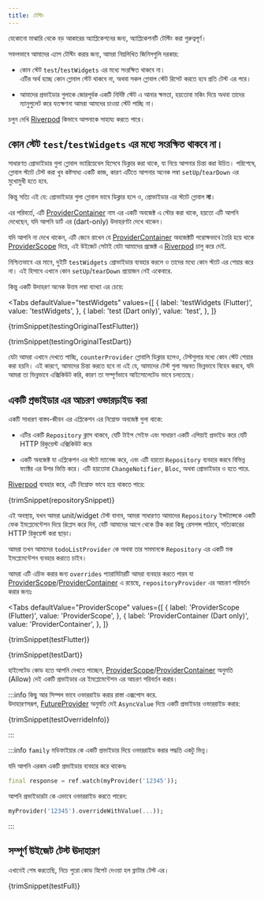 ```yaml
---
title: টেস্টিং
---
```




যেকোনো মাঝারি থেকে বড় আকারের অ্যাপ্লিকেশনের জন্য, অ্যাপ্লিকেশনটি টেস্টিং করা গুরুত্বপূর্ণ।

সফলভাবে আমাদের এ্যাপ টেস্টিং করার জন্য, আমরা নিম্নলিখিত জিনিসগুলি দরকার:

- কোন স্টেট `test`/`testWidgets` এর মধ্যে সংরক্ষিত থাকবে না।  
  এটির অর্থ হচ্ছে কোন গ্লোবাল স্টেট থাকবে না, অথবা সকল গ্লোবাল স্টেট রিসেট করতে হবে প্রতি টেস্ট এর পরে।

- আমাদের প্রভাইডার গুলাকে জোরপূর্বক একটি নির্দিষ্ট স্টেট এ আনার ক্ষমতা, হয়তোবা মকিং দিয়ে অথবা তাদের ম্যানুপুলেট করে যতক্ষণনা আমরা আমদের চাওয়া স্টেট পাচ্ছি না।

চলুন দেখি [Riverpod] কিভাবে আপনাকে সাহায্য করতে পারে।

## কোন স্টেট `test`/`testWidgets` এর মধ্যে সংরক্ষিত থাকবে না।

সাধারণত প্রোভাইডার গুলা গ্লোবাল ভ্যারিয়েবেল হিসেবে ডিক্লার করা থাকে, যা নিয়ে আপনার চিন্তা করা উচিত।
পরিশেষে, গ্লোবাল স্ট্যাট টেস্ট করা খুব কষ্টসাধ্য একটি কাজ, কারণ এটিতে আপনার অনেক লম্বা `setUp`/`tearDown` এর মুখোমুখী হতে হবে.

কিন্তু সত্যি এই যে: প্রোভাইডার গুলা গ্লোবাল ভাবে ডিক্লার হলে ও, প্রোভাইডার এর স্ট্যাট গ্লোবাল **না**।

এর পরিবর্তে, এটি [ProviderContainer] নাম এর একটি অবজেক্ট এ স্টোর করা থাকে, হয়তো এটি আপনি দেখেছেন, যদি আপনি ডার্ট এর (dart-only) উদাহরণটা দেখে থাকেন। 

যদি আপনি না দেখে থাকেন, এটি জেনে রাখেন যে [ProviderContainer] অবজেক্টটি পরোক্ষভাবে তৈরি হয়ে থাকে [ProviderScope] দিয়ে, এই উইজেট সেটাই যেটা আমাদের প্রজেক্ট এ [Riverpod] চালু করে দেই.

নিশ্চিতভাবে এর মানে, দুইটি `testWidgets` প্রোভাইডার ব্যবহার করলে ও তাদের মধ্যে কোন স্ট্যাট এর শেয়ার করে না।
এই হিসাবে এখানে কোন `setUp`/`tearDown` প্রয়োজন নেই একেবারে.

কিন্তু একটি উদাহরণ অনেক উত্তম লম্বা ব্যাখ্যা এর চেয়ে:

<Tabs
  defaultValue="testWidgets"
  values={[
    { label: 'testWidgets (Flutter)', value: 'testWidgets', },
    { label: 'test (Dart only)', value: 'test', },
  ]}
>
<TabItem value="testWidgets">

<CodeBlock>{trimSnippet(testingOriginalTestFlutter)}</CodeBlock>

</TabItem>
<TabItem value="test">

<CodeBlock>{trimSnippet(testingOriginalTestDart)}</CodeBlock>

</TabItem>
</Tabs>

যেটা আমরা এখানে দেখতে পাচ্ছি, `counterProvider` গ্লোবালি ডিক্লার হলেও, টেস্টগুলার মধ্যে কোন স্টেট শেয়ার করা হয়নি। এই কারণে, আমাদের চিন্তা করতে হবে না এই যে, আমাদের টেস্ট গুলা সম্ভবত ভিন্নভাবে বিহেব করবে, যদি আমরা তা ভিন্নভাবে এক্সিকিউট করি, কারণ তা সম্পূর্ণভাবে আইসোলেটেড ভাবে চলতেছে।

## একটি প্রভাইডার এর আচরণ ওভারড়াইড করা

একটি সাধারণ বাস্তব-জীবন এর এপ্লিকেশন এর নিম্নোক্ত অবজেক্ট গুলা থাকে:

- এটির একটি `Repository` ক্লাস থাকবে, যেটি টাইপ সেইফ এবং সাধারণ একটি এপিয়াই প্রভাইড করে যেটি HTTP রিকুয়েস্ট এক্সিকিউট করে

- একটি অবজেক্ট যা এপ্লিকেশন এর স্ট্যট ম্যানেজ করে, এবং এটি হয়তো `Repository` ব্যবহার করবে বিভিন্ন ফ্যাক্টর এর উপর ভিত্তি করে। এটি হয়তোবা `ChangeNotifier`, `Bloc`, অথবা প্রোভাইডার ও হতে পারে.

[Riverpod] ব্যবহার করে, এটি নিম্নোক্ত ভাবে হয়ে থাকতে পারে:

<CodeBlock>{trimSnippet(repositorySnippet)}</CodeBlock>

এই অবস্থায়, যখন আমরা unit/widget টেস্ট বানাব, আমরা সাধারণত আমাদের  `Repository` ইন্সট্যান্সকে একটি ফেক ইমপ্লেমেন্টেশন দিয়ে রিপ্লেস করে দিব, যেটি আমাদের আগে থেকে ঠিক করা কিছু রেসপন্স পাঠাবে, সত্যিকারের HTTP রিকুয়েস্ট করা ছাড়া।

আমরা তখন আমাদের `todoListProvider` কে অথবা তার সমমানকে `Repository` এর একটি মক ইমপ্লেমেন্টেশন ব্যবহার করাতে চাইব।

আমরা এটি এচিভ করার জন্য `overrides` প্যারামিটারটি আমরা ব্যবহার করতে পারব যা [ProviderScope]/[ProviderContainer] এ রয়েছে, `repositoryProvider` এর আচরণ পরিবর্তন করার জন্যঃ

<Tabs
  defaultValue="ProviderScope"
  values={[
    { label: 'ProviderScope (Flutter)', value: 'ProviderScope', },
    { label: 'ProviderContainer (Dart only)', value: 'ProviderContainer', },
  ]}
>
<TabItem value="ProviderScope">

<CodeBlock>{trimSnippet(testFlutter)}</CodeBlock>

</TabItem>
<TabItem value="ProviderContainer">

<CodeBlock>{trimSnippet(testDart)}</CodeBlock>

</TabItem>
</Tabs>

হাইলেটেড কোড হতে আপনি দেখতে পাচ্ছেন, [ProviderScope]/[ProviderContainer]
অনুমতি (Allow) দেই একটি প্রভাইডার এর ইমপ্লেমেন্টেশন এর আচরণ পরিবর্তন করার।

:::info
কিছু আর সিম্পল ভাবে ওভাররাইড করার রাস্তা এক্সপোস করে.  
উদাহারণসরূপ, [FutureProvider] অনুমতি দেই `AsyncValue` দিয়ে একটি প্রভাইডার ওভাররাইড করার:

<CodeBlock>{trimSnippet(testOverrideInfo)}</CodeBlock>

:::

:::info
`family` মডিফাইয়ার কে একটি প্রভাইডার দিয়ে ওভাররাইড করার পদ্ধতি একটু ভিন্ন।

যদি আপনি এরকম একটি প্রভাইডার ব্যবহার করে থাকেনঃ

```dart
final response = ref.watch(myProvider('12345'));
```

আপনি প্রভাইডারটা কে এভাবে ওভাররাইড করতে পারেন:

```dart
myProvider('12345').overrideWithValue(...));
```

:::

## সম্পূর্ণ উইজেট টেস্ট ঊদাহারণ

এখানেই শেষ করতেছি, নিচে পুরো কোড স্নিপেট দেওয়া হল ফ্লাটার টেস্ট এর।

<CodeBlock>{trimSnippet(testFull)}</CodeBlock>

[riverpod]: https://github.com/rrousselgit/riverpod
[providerscope]: https://pub.dev/documentation/flutter_riverpod/latest/flutter_riverpod/ProviderScope-class.html
[providercontainer]: https://pub.dev/documentation/riverpod/latest/riverpod/ProviderContainer-class.html
[futureprovider]: ../providers/future_provider
[zone]: https://api.flutter.dev/flutter/dart-async/Zone-class.html
